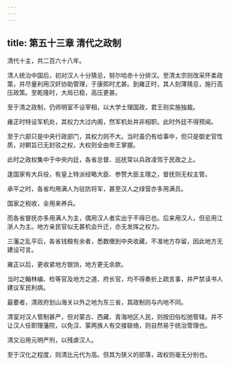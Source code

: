 ```yaml
---
---
---
```

title: 第五十三章 清代之政制
---



清代十主，共二百六十八年。

清人统治中国后，初对汉人十分猜忌，努尔哈赤十分排汉。至清太宗则改采怀柔政策，并尽量利用汉奸协助管理，于康熙时尤甚。到雍正时，其人刻薄猜忌，施行高压政策。至乾隆时，大局已稳，高压更甚。

至于清之政制，仍师明室不设宰相，以大学士理国政，君王则实施独裁。

雍正时特设军机处，其权力大过内阁，然军机处并非相职。此时外廷不得预闻。

至于六部只是中央行政部门，其权力则不大。当时虽仍有给事中，但只是御史官性质，对朝旨已无封驳之权，大权则全由帝王掌握。

此时之政权集中于中央内廷，各省总督、巡抚常以兵政凌驾于民政之上。

逢国家有大兵役，有皇上特派经略大臣、参赞大臣主理之，督抚则无权主管。

承平之时，各省均用满人为驻防将军，甚至汉人之绿营亦多用满员。

国家之税收，全用来养兵。

而各省督抚亦多用满人为主，偶用汉人者实出于不得已也。后来用汉人，但忌用江浙人为主。地方亲民官似无甚机会升迁，亦无发挥之权力。

三藩之乱平后，各省钱粮有余者，悉数缴到中央收藏，不准地方存留，因此地方无建设可言。

雍正以后，更收紧地方银饷，地方更无余款。

当时之翰林编、检等官及地方之道、府长官，均不得奏折上疏言事，并严禁读书人建议军民利病。

最要者，清政府划山海关以外之地为东三省，其政制则与内地不同。

清室对汉人管制甚严，但对蒙古、西藏、青海地区人民，则按旧俗松弛管辖。并不让汉人任职理藩院，以免汉、蒙两族人有交接联络，则自然易于统治管理也。

清又沿用元明严刑，以残虐汉人。

至于汉化之程度，则清比元代为高。但其为狭义的部落，政权则毫无分别也。